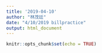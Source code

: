 ```yaml
---
title: '2019-04-10'
author: "林茂廷"
date: "4/10/2019 billpractice"
output: html_document
---
```


```r
knitr::opts_chunk$set(echo = TRUE)
```

